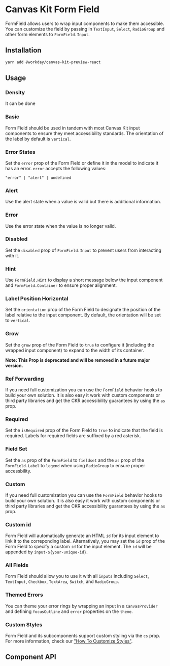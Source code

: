 


<Meta title="Preview/Inputs/Form Field" component={FormField} />

# Canvas Kit Form Field

FormField allows users to wrap input components to make them accessible. You can customize the field
by passing in `TextInput`, `Select`, `RadioGroup` and other form elements to `FormField.Input`.

## Installation

```sh
yarn add @workday/canvas-kit-preview-react
```

## Usage

### Density

It can be done

<ExampleCodeBlock code={Density} />

### Basic

Form Field should be used in tandem with most Canvas Kit input components to ensure they meet
accessibility standards. The orientation of the label by default is `vertical`.

<ExampleCodeBlock code={Basic} />

### Error States

Set the `error` prop of the Form Field or define it in the model to indicate it has an error.
`error` accepts the following values:

`"error" | "alert" | undefined`

### Alert

Use the alert state when a value is valid but there is additional information.

<ExampleCodeBlock code={Alert} />

### Error

Use the error state when the value is no longer valid.

<ExampleCodeBlock code={Error} />

### Disabled

Set the `disabled` prop of `FormField.Input` to prevent users from interacting with it.

<ExampleCodeBlock code={Disabled} />

### Hint

Use `FormField.Hint` to display a short message below the input component and `FormField.Container`
to ensure proper alignment.

<ExampleCodeBlock code={Hint} />

### Label Position Horizontal

Set the `orientation` prop of the Form Field to designate the position of the label relative to the
input component. By default, the orientation will be set to `vertical`.

<ExampleCodeBlock code={LabelPositionHorizontal} />

### Grow

Set the `grow` prop of the Form Field to `true` to configure it (including the wrapped input
component) to expand to the width of its container.

**Note: This Prop is deprecated and will be removed in a future major version.**

<ExampleCodeBlock code={Grow} />

### Ref Forwarding

If you need full customization you can use the `FormField` behavior hooks to build your own
solution. It is also easy it work with custom components or third party libraries and get the CKR
accessibility guarantees by using the `as` prop.

<ExampleCodeBlock code={RefForwarding} />

### Required

Set the `isRequired` prop of the Form Field to `true` to indicate that the field is required. Labels
for required fields are suffixed by a red asterisk.

<ExampleCodeBlock code={Required} />

### Field Set

Set the `as` prop of the `FormField` to `fieldset` and the `as` prop of the `FormField.Label` to
`legend` when using `RadioGroup` to ensure proper accessbility.

<ExampleCodeBlock code={FieldSet} />

### Custom

If you need full customization you can use the `FormField` behavior hooks to build your own
solution. It is also easy it work with custom components or third party libraries and get the CKR
accessibility guarantees by using the `as` prop.

<ExampleCodeBlock code={Custom} />

### Custom id

Form Field will automatically generate an HTML `id` for its input element to link it to the
correponding label. Alternatively, you may set the `id` prop of the Form Field to specify a custom
`id` for the input element. The `id` will be appended by `input-${your-unique-id}`.

<ExampleCodeBlock code={CustomId} />

### All Fields

Form Field should allow you to use it with all `inputs` including `Select`, `TextInput`, `Checkbox`,
`TextArea`, `Switch`, and `RadioGroup`.

<ExampleCodeBlock code={AllFields} />

### Themed Errors

You can theme your error rings by wrapping an input in a `CanvasProvider` and defining
`focusOutline` and `error` properties on the `theme`.

<ExampleCodeBlock code={ThemedError} />

### Custom Styles

Form Field and its subcomponents support custom styling via the `cs` prop. For more information,
check our
["How To Customize Styles"](https://workday.github.io/canvas-kit/?path=/docs/styling-how-to-customize-styles--page).

## Component API

<SymbolDoc name="FormField" fileName="/preview-react/" />
